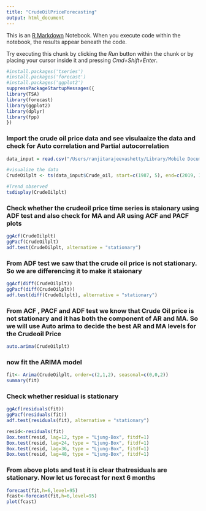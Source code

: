 ```yaml
---
title: "CrudeOilPriceForecasting"
output: html_document
---
```


This is an [R Markdown](http://rmarkdown.rstudio.com) Notebook. When you execute code within the notebook, the results appear beneath the code. 

Try executing this chunk by clicking the *Run* button within the chunk or by placing your cursor inside it and pressing *Cmd+Shift+Enter*. 

```r
#install.packages('tseries') 
#install.packages('forecast')
#install.packages('ggplot2')
suppressPackageStartupMessages({
library(TSA)
library(forecast)
library(ggplot2)
library(dplyr)
library(fpp)
})
```

### Import the crude oil price data and see visulaaize the data and check for Auto correlation and Partial autocorrelation

```r
data_input = read.csv("/Users/ranjitarajeevashetty/Library/Mobile Documents/com~apple~CloudDocs/Interview/2019 full time/Fitbit/data.csv", header = TRUE)
```

```r
#visualize the data
CrudeOilplt <- ts(data_input$Crude_oil, start=c(1987, 5), end=c(2019, 1),frequency=12) 

#Trend observed
tsdisplay(CrudeOilplt) 
```
### Check whether the crudeoil price time series is staionary using ADF test and also check for MA and AR using ACF and PACF plots

```r
ggAcf(CrudeOilplt)
ggPacf(CrudeOilplt)
adf.test(CrudeOilplt, alternative = "stationary")

```

### From ADF test we saw that the crude oil price is not stationary. So we are differencing it to make it staionary

```r
ggAcf(diff(CrudeOilplt))
ggPacf(diff(CrudeOilplt))
adf.test(diff(CrudeOilplt), alternative = "stationary")
```

### From ACF , PACF and ADF test we know that Crude Oil price is not stationary and it has both the component of AR and MA. So we will use Auto arima to decide the best AR and MA levels for the Crudeoil Price

```r
auto.arima(CrudeOilplt)
```

### now fit the ARIMA model

```r
fit<- Arima(CrudeOilplt, order=c(2,1,2), seasonal=c(0,0,2))
summary(fit)
```

### Check whether residual is stationary

```r
ggAcf(residuals(fit)) 
ggPacf(residuals(fit)) 
adf.test(residuals(fit), alternative = "stationary")
```

```r
resid<-residuals(fit)
Box.test(resid, lag=12, type = "Ljung-Box", fitdf=1)
Box.test(resid, lag=24, type = "Ljung-Box", fitdf=1)
Box.test(resid, lag=36, type = "Ljung-Box", fitdf=1)
Box.test(resid, lag=48, type = "Ljung-Box", fitdf=1)
```

### From above plots and test it is clear thatresiduals are stationary. Now let us forecast for next 6 months

```r
forecast(fit,h=6,level=95)
fcast<-forecast(fit,h=6,level=95)
plot(fcast)
```

